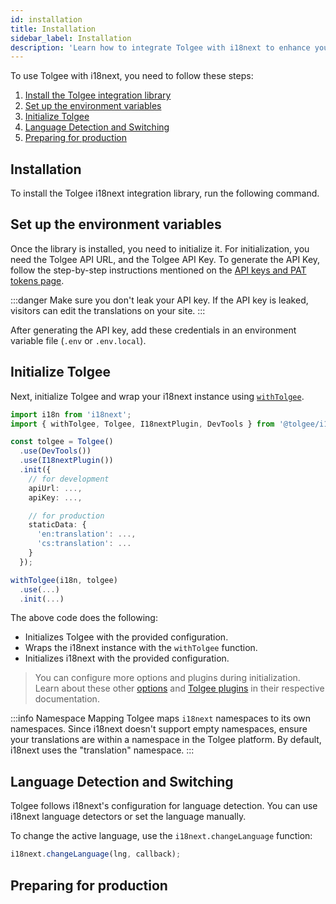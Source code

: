 ```yaml
---
id: installation
title: Installation
sidebar_label: Installation
description: 'Learn how to integrate Tolgee with i18next to enhance your internationalization workflow while maintaining familiar i18next features.'
---
```



To use Tolgee with i18next, you need to follow these steps:

1. [Install the Tolgee integration library](#installation)
2. [Set up the environment variables](#set-up-the-environment-variables)
3. [Initialize Tolgee](#initialize-tolgee)
4. [Language Detection and Switching](#language-detection-and-switching)
5. [Preparing for production](#preparing-for-production)

## Installation

To install the Tolgee i18next integration library, run the following command.

<InstallationTabs lib="@tolgee/i18next" />

## Set up the environment variables

Once the library is installed, you need to initialize it. For initialization, you need the Tolgee API URL, and the Tolgee API Key. To generate the API Key, follow the step-by-step instructions mentioned on the [API keys and PAT tokens page](../../../../../platform/account_settings/api_keys_and_pat_tokens).

:::danger
Make sure you don't leak your API key. If the API key is leaked, visitors can edit the translations on your site.
:::

After generating the API key, add these credentials in an environment variable file (`.env` or `.env.local`).

## Initialize Tolgee

Next, initialize Tolgee and wrap your i18next instance using [`withTolgee`](./api#function-withtolgeei18next-tolgee).

```ts
import i18n from 'i18next';
import { withTolgee, Tolgee, I18nextPlugin, DevTools } from '@tolgee/i18next';

const tolgee = Tolgee()
  .use(DevTools())
  .use(I18nextPlugin())
  .init({
    // for development
    apiUrl: ...,
    apiKey: ...,

    // for production
    staticData: {
      'en:translation': ...,
      'cs:translation': ...
    }
  });

withTolgee(i18n, tolgee)
  .use(...)
  .init(...)

```

The above code does the following:
- Initializes Tolgee with the provided configuration.
- Wraps the i18next instance with the `withTolgee` function.
- Initializes i18next with the provided configuration.


> You can configure more options and plugins during initialization. Learn about these other [options](../../api/core_package/options) and [Tolgee plugins](../../plugins) in their respective documentation.

:::info Namespace Mapping
Tolgee maps `i18next` namespaces to its own namespaces. Since i18next doesn't support empty namespaces, ensure your translations are within a namespace in the Tolgee platform. By default, i18next uses the "translation" namespace.
:::

## Language Detection and Switching

Tolgee follows i18next's configuration for language detection. You can use i18next language detectors or set the language manually.

To change the active language, use the `i18next.changeLanguage` function:

```ts
i18next.changeLanguage(lng, callback);
```

## Preparing for production

<PreparingForProduction />
